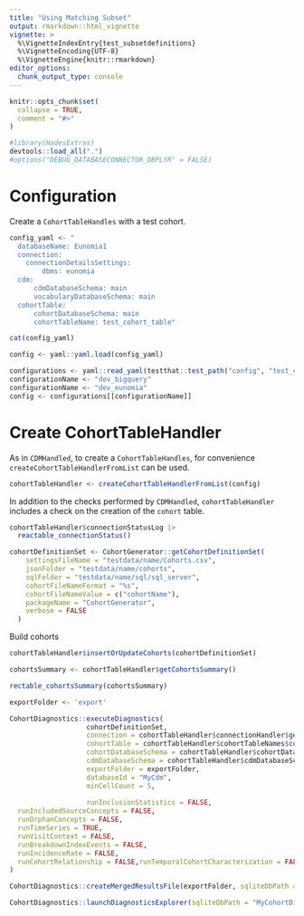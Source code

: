 ```yaml
---
title: "Using Matching Subset"
output: rmarkdown::html_vignette
vignette: >
  %\VignetteIndexEntry{test_subsetdefinitions}
  %\VignetteEncoding{UTF-8}
  %\VignetteEngine{knitr::rmarkdown}
editor_options: 
  chunk_output_type: console
---
```


```r
knitr::opts_chunk$set(
  collapse = TRUE,
  comment = "#>"
)
```

```r
#library(HadesExtras)
devtools::load_all(".")
#options("DEBUG_DATABASECONNECTOR_DBPLYR" = FALSE)
```

# Configuration 

Create a `CohortTableHandles` with a test cohort. 

```r
config_yaml <- "
  databaseName: Eunomia1
  connection:
    connectionDetailsSettings:
        dbms: eunomia
  cdm:
      cdmDatabaseSchema: main
      vocabularyDatabaseSchema: main
  cohortTable:
      cohortDatabaseSchema: main
      cohortTableName: test_cohort_table"

cat(config_yaml)
```

```r
config <- yaml::yaml.load(config_yaml)
```

```r
configurations <- yaml::read_yaml(testthat::test_path("config", "test_config.yml"))
configurationName <- "dev_bigquery"
configurationName <- "dev_eunomia"
config <- configurations[[configurationName]]
```

# Create CohortTableHandler

As in `CDMHandled`, to create a `CohortTableHandles`, for convenience `createCohortTableHandlerFromList` can be used. 
```r
cohortTableHandler <- createCohortTableHandlerFromList(config)
```

In addition to the checks performed by `CDMHandled`, `cohortTableHandler` includes a check on the creation of the `cohort` table. 

```r
cohortTableHandler$connectionStatusLog |> 
  reactable_connectionStatus()
```

```r
cohortDefinitionSet <- CohortGenerator::getCohortDefinitionSet(
    settingsFileName = "testdata/name/Cohorts.csv",
    jsonFolder = "testdata/name/cohorts",
    sqlFolder = "testdata/name/sql/sql_server",
    cohortFileNameFormat = "%s",
    cohortFileNameValue = c("cohortName"),
    packageName = "CohortGenerator",
    verbose = FALSE
  )

```


Build cohorts 
```r
cohortTableHandler$insertOrUpdateCohorts(cohortDefinitionSet)
```

```r
cohortsSummary <- cohortTableHandler$getCohortsSummary()
```

```r
rectable_cohortsSummary(cohortsSummary)
```





```r
exportFolder <- 'export'

CohortDiagnostics::executeDiagnostics(
                   cohortDefinitionSet,
                   connection = cohortTableHandler$connectionHandler$getConnection(),
                   cohortTable = cohortTableHandler$cohortTableNames$cohortTable,
                   cohortDatabaseSchema = cohortTableHandler$cohortDatabaseSchema,
                   cdmDatabaseSchema = cohortTableHandler$cdmDatabaseSchema,
                   exportFolder = exportFolder,
                   databaseId = "MyCdm",
                   minCellCount = 5, 
                   
                   runInclusionStatistics = FALSE,
  runIncludedSourceConcepts = FALSE,
  runOrphanConcepts = FALSE,
  runTimeSeries = TRUE,
  runVisitContext = FALSE,
  runBreakdownIndexEvents = FALSE,
  runIncidenceRate = FALSE,
  runCohortRelationship = FALSE,runTemporalCohortCharacterization = FALSE
)
```


```r
CohortDiagnostics::createMergedResultsFile(exportFolder, sqliteDbPath = "MyCohortDiagnosticsResulst.sqlite", overwrite = TRUE)
```


```r
CohortDiagnostics::launchDiagnosticsExplorer(sqliteDbPath = "MyCohortDiagnosticsResulst.sqlite")
```







